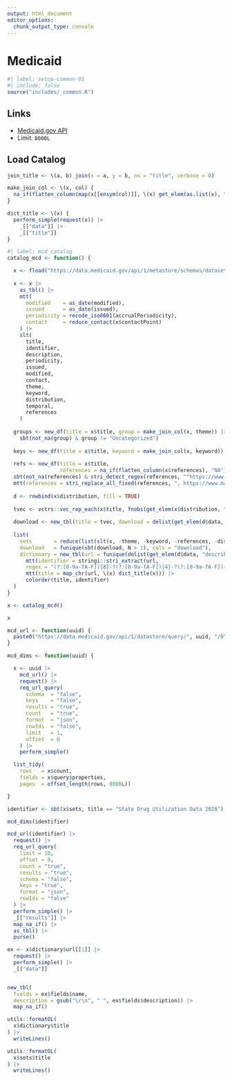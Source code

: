 ```yaml
---
output: html_document
editor_options: 
  chunk_output_type: console
---
```

# Medicaid {#sec-mcdapi}

```r
#| label: setup-common-01
#| include: false
source("includes/_common.R")
```

## Links

   * [Medicaid.gov API](https://data.medicaid.gov/about/api)
   * Limit: `8000L`

## Load Catalog

```r
join_title <- \(a, b) join(x = a, y = b, on = "title", verbose = 0)

make_join_col <- \(x, col) {
  na_if(flatten_column(map(x[[ensym(col)]], \(x) get_elem(as.list(x), "data"))), "")
}

dict_title <- \(x) {
  perform_simple(request(x)) |>
    _[["data"]] |>
    _[["title"]]
}
```


```r
#| label: mcd_catalog
catalog_mcd <- function() {

  x <- fload("https://data.medicaid.gov/api/1/metastore/schemas/dataset/items?show-reference-ids")
    
  x <- x |>
    as_tbl() |>
    mtt(
      modified    = as_date(modified),
      issued      = as_date(issued),
      periodicity = recode_iso8601(accrualPeriodicity),
      contact     = reduce_contact(x$contactPoint)
    ) |>
    slt(
      title,
      identifier,
      description,
      periodicity,
      issued,
      modified,
      contact,
      theme,
      keyword,
      distribution,
      temporal,
      references
    )
  
  groups <- new_df(title = x$title, group = make_join_col(x, theme)) |>
    sbt(not_na(group) & group != "Uncategorized")
  
  keys <- new_df(title = x$title, keyword = make_join_col(x, keyword))
  
  refs <- new_df(title = x$title,
                 references = na_if(flatten_column(x$references), "NA")) |> 
  sbt(not_na(references) & stri_detect_regex(references, "^https://www.mathematica.org/", negate = TRUE)) |> 
  mtt(references = stri_replace_all_fixed(references, ", https://www.mathematica.org/", ""))
  
  d <- rowbind(x$distribution, fill = TRUE)
  
  tvec <- vctrs::vec_rep_each(x$title, fnobs(get_elem(x$distribution, "data", DF.as.list = TRUE)))
  
  download <- new_tbl(title = tvec, download = delist(get_elem(d$data, "downloadURL"))) |> fcount(title, add = TRUE)
  
  list(
    sets       = reduce(list(slt(x, -theme, -keyword, -references, -distribution), groups, keys, refs, sbt(download, N == 1, -N)), join_title),
    download   = funique(sbt(download, N > 1), cols = "download"),
    dictionary = new_tbl(url = funique(delist(get_elem(d$data, "describedBy")))) |> 
      mtt(identifier = stringi::stri_extract(url,
      regex = "(?:[0-9a-fA-F]){8}-?(?:[0-9a-fA-F]){4}-?(?:[0-9a-fA-F]){4}-?(?:[0-9a-fA-F]){4}-?(?:[0-9a-fA-F]){12}")) |> 
      mtt(title = map_chr(url, \(x) dict_title(x))) |> 
      colorder(title, identifier)
  )
}

x <- catalog_mcd()

x
```

```r
mcd_url <- function(uuid) {
  paste0("https://data.medicaid.gov/api/1/datastore/query/", uuid, "/0")
}

mcd_dims <- function(uuid) {

  x <- uuid |>
    mcd_url() |>
    request() |>
    req_url_query(
      schema  = "false",
      keys    = "false",
      results = "true",
      count   = "true",
      format  = "json",
      rowIds  = "false",
      limit   = 1,
      offset  = 0
    ) |>
    perform_simple()

  list_tidy(
    rows   = x$count,
    fields = x$query$properties,
    pages  = offset_length(rows, 8000L))

}

identifier <- sbt(x$sets, title == "State Drug Utilization Data 2020") |> _[["identifier"]]

mcd_dims(identifier)

mcd_url(identifier) |> 
  request() |> 
  req_url_query(
    limit = 10,
    offset = 0,
    count = "true",
    results = "true",
    schema = "false",
    keys = "true",
    format = "json",
    rowIds = "false"
  ) |> 
  perform_simple() |> 
  _[["results"]] |> 
  map_na_if() |> 
  as_tbl() |> 
  purse()
```

```r
ex <- x$dictionary$url[[1]] |> 
  request() |> 
  perform_simple() |> 
  _[["data"]]


new_tbl(
  fields = ex$fields$name,
  description = gsub("\r\n", " ", ex$fields$description)) |> 
  map_na_if()
```

```r
utils::formatOL(
  x$dictionary$title
) |> 
  writeLines()
```

```r
utils::formatOL(
  x$sets$title
) |> 
  writeLines()
```

